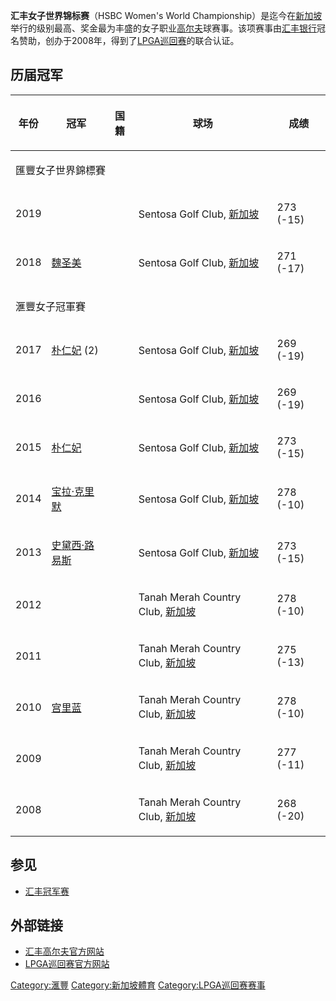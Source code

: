 {{noteTA
|1=zh-cn:宫里蓝; zh-tw:宮里藍
}}
{{Infobox golf tournament
| name             = 汇丰女子世界锦标赛
| image            = 
| location         = [[新加坡|新加坡]]
| establishment    = 2008
| course           = Sentosa Golf Club<br>(Tanjong Course)
| par              = 72
| yardage          = {{convert|6718|yd|0}}<ref name=csegd>{{cite web |url=http://www.hsbcgolf.com/womens/course-guide |publisher=HSBC Women's Champions |title=Course guide |date=2014 |accessdate=28 February 2014 |archive-date=2021-02-07 |archive-url=https://web.archive.org/web/20210207093635/https://www.hsbcgolf.com/womens/course-guide |dead-url=no }}</ref>
| tour             = [[LPGA_Tour|LPGA Tour]]
| format           = [[比杆賽|比杆賽]] (no cut)
| purse            = [[美元|US$]]1,500,000
| month_played     = 三月
| aggregate        = 268 {{le|罗蕾娜·奥查娅|Lorena Ochoa}} (2008)
| to-par           = −20 罗蕾娜·奥查娅 (2008)
| current_champion = {{flagicon|KOR}} {{le|朴成炫|Park Sung-hyun (golfer)}}
}}
{{Location map
|Singapore
|relief     = 1
|label      = <small>Sentosa GC</small>
|lat        = 1.252
|long       = 103.828
|caption    = Location in [[Singapore|Singapore]]
|position   = bottom
|float      = 
|background= 
|width      = 238
}}
'''汇丰女子世界锦标赛'''（HSBC Women's World Championship）是迄今在[[新加坡|新加坡]]举行的级别最高、奖金最为丰盛的女子职业[[高尔夫|高尔夫]]球赛事。该项赛事由[[汇丰银行|汇丰银行]]冠名赞助，创办于2008年，得到了[[LPGA巡回赛|LPGA巡回赛]]的联合认证。

== 历届冠军 ==

{|class="wikitable"
!年份
!冠军
!国籍
!球场
!成绩
|-
!colspan=9|匯豐女子世界錦標賽
|-
|2019
|{{le|朴成炫|Park Sung-hyun (golfer)}}
|{{KOR}}
|Sentosa Golf Club, [[新加坡|新加坡]]
|273 (-15)
|-
|2018
|[[魏圣美|魏圣美]]
|{{USA}}
|Sentosa Golf Club, [[新加坡|新加坡]]
|271 (-17)
|-
!colspan=9|滙豐女子冠軍賽
|-
|2017
|[[朴仁妃|朴仁妃]] (2)
|{{KOR}}
|Sentosa Golf Club, [[新加坡|新加坡]]
|269 (-19)
|-
|2016
|{{le|張荷娜|Jang Ha-na}}
|{{KOR}}
|Sentosa Golf Club, [[新加坡|新加坡]]
|269 (-19)
|-
|2015
|[[朴仁妃|朴仁妃]]
|{{KOR}}
|Sentosa Golf Club, [[新加坡|新加坡]]
|273 (-15)
|-
|2014
|[[宝拉·克里默|宝拉·克里默]]
|{{USA}}
|Sentosa Golf Club, [[新加坡|新加坡]]
|278 (-10)
|-
|2013
|[[史黛西·路易斯|史黛西·路易斯]]
|{{USA}}
|Sentosa Golf Club, [[新加坡|新加坡]]
|273 (-15)
|-
|2012
|{{le|安吉拉·史丹佛|Angela Stanford}}
|{{USA}}
|Tanah Merah Country Club, [[新加坡|新加坡]]
|278 (-10)
|-
|2011
|{{le|凱莉·韋伯|Karrie Webb}}
|{{AUS}}
|Tanah Merah Country Club, [[新加坡|新加坡]]
|275 (-13)
|-
|2010
|[[宫里蓝|宫里蓝]]
|{{JPN}}
|Tanah Merah Country Club, [[新加坡|新加坡]]
|278 (-10)
|-
|2009
|{{le|申智爱|Jiyai Shin}}
|{{KOR}}
|Tanah Merah Country Club, [[新加坡|新加坡]]
|277 (-11)
|-
|2008
|{{le|罗蕾娜·奥查娅|Lorena Ochoa}}
|{{MEX}}
|Tanah Merah Country Club, [[新加坡|新加坡]]
|268 (-20)
|}

== 参见 ==
*[[汇丰冠军赛|汇丰冠军赛]]

== 外部链接 ==
*[http://www.hsbcgolf.com/ 汇丰高尔夫官方网站] {{Wayback|url=http://www.hsbcgolf.com/ |date=20210225165855 }}
* [http://www.lpga.com/ LPGA巡回赛官方网站] {{Wayback|url=http://www.lpga.com/ |date=20170316013835 }}

{{LPGA Tour}}

[[Category:滙豐|Category:滙豐]]
[[Category:新加坡體育|Category:新加坡體育]]
[[Category:LPGA巡回赛赛事|Category:LPGA巡回赛赛事]]